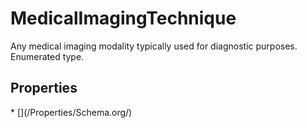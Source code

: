   
# MedicalImagingTechnique

Any medical imaging modality typically used for diagnostic purposes. Enumerated type.

## Properties

<Grid>
* [](/Properties/Schema.org/)
</Grid>

